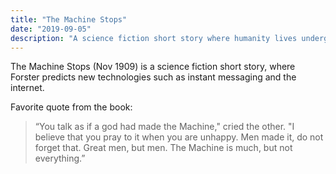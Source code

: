 ```yaml
---
title: "The Machine Stops"
date: "2019-09-05"
description: "A science fiction short story where humanity lives underground and relies on a giant machine to provide its needs."
---
```


The Machine Stops (Nov 1909) is a science fiction short story, where Forster predicts new technologies such as instant messaging and the internet.

Favorite quote from the book:

> “You talk as if a god had made the Machine," cried the other. "I believe that you pray to it when you are unhappy. Men made it, do not forget that. Great men, but men. The Machine is much, but not everything.”
